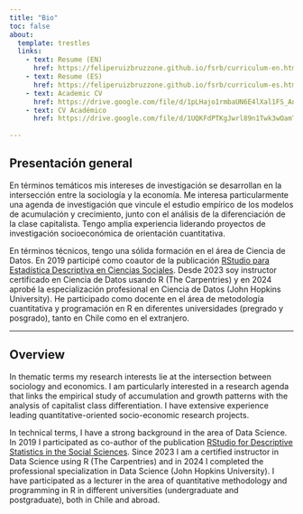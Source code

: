 ```yaml
---
title: "Bio"
toc: false
about:
  template: trestles
  links:
    - text: Resume (EN)
      href: https://feliperuizbruzzone.github.io/fsrb/curriculum-en.html
    - text: Resume (ES)
      href: https://feliperuizbruzzone.github.io/fsrb/curriculum-es.html
    - text: Academic CV
      href: https://drive.google.com/file/d/1pLHajo1rmbaUN6E4lXal1FS_AnL6froL/view?usp=drive_link   
    - text: CV Académico
      href: https://drive.google.com/file/d/1UQKFdPTKgJwrl89n1Twk3wOamTdOjZwU/view?usp=sharing  
      
---
```


## Presentación general
En términos temáticos mis intereses de investigación se desarrollan en la intersección entre la sociología y la economía. Me interesa particularmente una agenda de investigación que vincule el estudio empírico de los modelos de acumulación y crecimiento, junto con el análisis de la diferenciación de la clase capitalista. Tengo amplia experiencia liderando proyectos de investigación socioeconómica de orientación cuantitativa.

En términos técnicos, tengo una sólida formación en el área de Ciencia de Datos. En 2019 participé como coautor de la publicación [RStudio para Estadística Descriptiva en Ciencias Sociales](https://bookdown.org/gboccardo/manual-ED-UCH/). Desde 2023 soy instructor certificado en Ciencia de Datos usando R (The Carpentries) y en 2024 aprobé la especialización profesional en Ciencia de Datos (John Hopkins University). He participado como docente en el área de metodología cuantitativa y programación en R en diferentes universidades (pregrado y posgrado), tanto en Chile como en el extranjero.

---

## Overview
In thematic terms my research interests lie at the intersection between sociology and economics. I am particularly interested in a research agenda that links the empirical study of accumulation and growth patterns with the analysis of capitalist class differentiation. I have extensive experience leading quantitative-oriented socio-economic research projects.

In technical terms, I have a strong background in the area of Data Science. In 2019 I participated as co-author of the publication [RStudio for Descriptive Statistics in the Social Sciences](https://bookdown.org/gboccardo/manual-ED-UCH/). Since 2023 I am a certified instructor in Data Science using R (The Carpentries) and in 2024 I completed the professional specialization in Data Science (John Hopkins University). I have participated as a lecturer in the area of quantitative methodology and programming in R in different universities (undergraduate and postgraduate), both in Chile and abroad.
